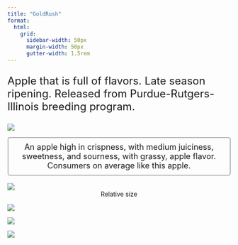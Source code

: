 ```yaml
---
title: "GoldRush"
format:
  html: 
    grid:
      sidebar-width: 50px
      margin-width: 50px
      gutter-width: 1.5rem
---
```


:::{style="font-size: x-large;"}
Apple that is full of flavors. Late season ripening. Released from Purdue-Rutgers-Illinois breeding program.
:::

::: grid
::: g-col-4

![](img/transparentapples/GOLDRUSH-crop.png)

:::{style="font-size: large; border: 2px ridge Gainsboro; padding: 10px; border-radius: 5px;"}
<center>An apple high in crispness, with medium juiciness, sweetness, and sourness, with grassy, apple flavor. Consumers on average like this apple.</center>
:::

<br>
![](img/GOLDRUSH-crop.jpg)
<center>Relative size</center>

:::

::: g-col-6

![](img/websitefigs/Apple_GoldRush.svg)



![](img/flavfigs/flavor_plot_Gold Rush.svg)
<br>

![](img/likingfigs/Liking_GoldRush.svg)
:::
:::
  